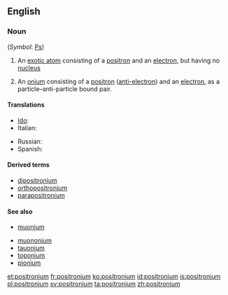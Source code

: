 ==English==

===Noun===
{{wikipedia}}
{{en-noun|s|positronia}} (''Symbol'': [[Ps]])

# {{context|physics|chemistry|lang=en}} An [[exotic atom]] consisting of a [[positron]] and an [[electron]], but having no [[nucleus]]
# {{context|physics|lang=en}} An [[onium]] consisting of a [[positron]] ([[anti-electron]]) and an [[electron]], as a particle&ndash;anti-particle bound pair.

====Translations====
{{trans-top|exotic atom}}
* [[Ido]]: {{t|io|positronio}}
* Italian: {{t|it|positronio|m}}
{{trans-mid}}
* Russian: {{t+|ru|позитроний|m|sc=Cyrl}}
* Spanish: {{t+|es|positronio|m}}
{{trans-bottom}}

====Derived terms====
{{sense|exotic atom}}
* [[dipositronium]]
* [[orthopositronium]]
* [[parapositronium]]

====See also====
{{sense|exotic atom}}
* [[muonium]]

{{sense|onium}}
* [[muononium]]
* [[tauonium]]
* [[toponium]]
* [[pionium]]

[[et:positronium]]
[[fr:positronium]]
[[ko:positronium]]
[[id:positronium]]
[[is:positronium]]
[[pl:positronium]]
[[sv:positronium]]
[[ta:positronium]]
[[zh:positronium]]